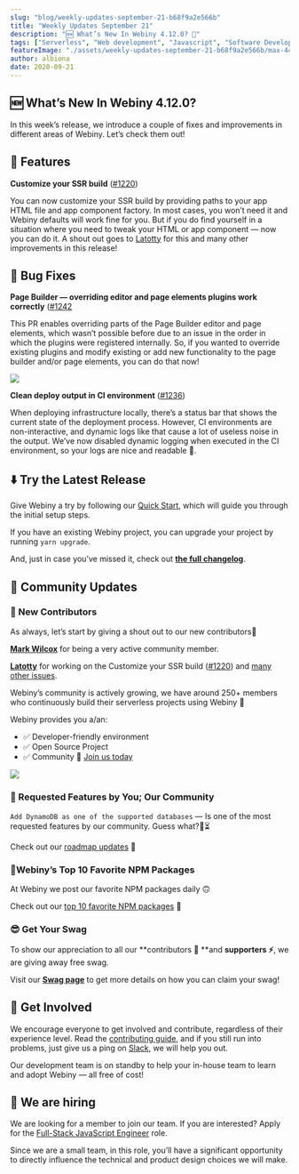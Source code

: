 ```yaml
---
slug: "blog/weekly-updates-september-21-b68f9a2e566b"
title: "Weekly Updates September 21"
description: "🆕 What’s New In Webiny 4.12.0? 🚀"
tags: ["Serverless", "Web development", "Javascript", "Software Development", "GraphQL"]
featureImage: "./assets/weekly-updates-september-21-b68f9a2e566b/max-4480-1XgLlypocvnHu4Ed97Ptuuw.png"
author: albiona
date: 2020-09-21
---
```


## 🆕 What’s New In Webiny 4.12.0?

In this week’s release, we introduce a couple of fixes and improvements in different areas of Webiny. Let’s check them out!

## 🚀 Features

**Customize your SSR build** ([#1220](https://github.com/webiny/webiny-js/pull/1220))

You can now customize your SSR build by providing paths to your app HTML file and app component factory. In most cases, you won’t need it and Webiny defaults will work fine for you. But if you do find yourself in a situation where you need to tweak your HTML or app component — now you can do it. A shout out goes to [Latotty](https://github.com/latotty) for this and many other improvements in this release!

## 🐞 Bug Fixes

**Page Builder — overriding editor and page elements plugins work correctly** ([#1242](https://github.com/webiny/webiny-js/pull/1242)

This PR enables overriding parts of the Page Builder editor and page elements, which wasn’t possible before due to an issue in the order in which the plugins were registered internally. So, if you wanted to override existing plugins and modify existing or add new functionality to the page builder and/or page elements, you can do that now!

![](./assets/weekly-updates-september-21-b68f9a2e566b/max-2068-1mrRDRJpWmV2S_jm7wq6Hjw.png)

**Clean deploy output in CI environment** ([#1236](https://github.com/webiny/webiny-js/pull/1236))

When deploying infrastructure locally, there’s a status bar that shows the current state of the deployment process. However, CI environments are non-interactive, and dynamic logs like that cause a lot of useless noise in the output. We’ve now disabled dynamic logging when executed in the CI environment, so your logs are nice and readable 🎉.

## ⬇️️ Try the Latest Release

Give Webiny a try by following our [Quick Start](https://docs.webiny.com/docs/get-started/quick-start), which will guide you through the initial setup steps.

If you have an existing Webiny project, you can upgrade your project by running `yarn upgrade`.

And, just in case you’ve missed it, check out **[the full changelog](https://github.com/webiny/webiny-js/releases/tag/v4.12.0)**.

## 🙌 Community Updates

### 👥 New Contributors

As always, let’s start by giving a shout out to our new contributors👏

**[Mark Wilcox](https://github.com/markwilcox)** for being a very active community member.

**[Latotty](https://github.com/latotty)** for working on the Customize your SSR build ([#1220](https://github.com/webiny/webiny-js/pull/1220)) and [many other issues](https://github.com/webiny/webiny-js/pulls?q=is%3Apr+author%3Alatotty+is%3Aclosed).

Webiny’s community is actively growing, we have around 250+ members who continuously build their serverless projects using Webiny 🚀

Webiny provides you a/an:

- ✅ Developer-friendly environment
- ✅ Open Source Project
- ✅ Community 💛 [Join us today](http://webiny.com/slack?utm_source=Webiny-blog&utm_medium=webiny-slack-community&utm_campaign=weekly-updates-blog-sep-21&utm_content=weekly-updates-blog-sep-21&utm_term=W00041)

[![](./assets/weekly-updates-september-21-b68f9a2e566b/max-3840-1bLVy9ZPtDqVmjtladUFHKQ.png)](https://www.webiny.com/slack)

### 🔬 Requested Features by You; Our Community

`Add DynamoDB as one of the supported databases` — Is one of the most requested features by our community. Guess what?🥁⏳

Check out our [roadmap updates](https://www.webiny.com/roadmap?utm_source=Webiny-blog&utm_medium=webiny-website&utm_campaign=weekly-updates-blog-sep-21&utm_content=weekly-updates-blog-sep-21&utm_term=W00040) 🚀

### 📃Webiny’s Top 10 Favorite NPM Packages

At Webiny we post our favorite NPM packages daily 🙃

Check out our [top 10 favorite NPM packages](/blog/webinys-top-10-favorite-npm-packages-e9dc560e56ff) 🚀

### 😎 Get Your Swag

To show our appreciation to all our **contributors 🌟 **and **supporters ⚡️**, we are giving away free swag.

Visit our **[Swag page](https://www.webiny.com/swag/?utm_source=Webiny-blog&utm_medium=webiny-swag-page&utm_campaign=weekly-updates-blog-sep-21&utm_content=weekly-updates-blog-sep-21&utm_term=W00042)** to get more details on how you can claim your swag!

## 🤝 Get Involved

We encourage everyone to get involved and contribute, regardless of their experience level. Read the [contributing guide](https://github.com/webiny/webiny-js/blob/master/CONTRIBUTING.md), and if you still run into problems, just give us a ping on [Slack](https://www.webiny.com/slack), we will help you out.

Our development team is on standby to help your in-house team to learn and adopt Webiny — all free of cost!

## 🚀 We are hiring

We are looking for a member to join our team.
If you are interested? Apply for the [Full-Stack JavaScript Engineer](https://careers.webiny.com/full-stack-javascript-engineer/en) role.

Since we are a small team, in this role, you’ll have a significant opportunity to directly influence the technical and product design choices we will make.
